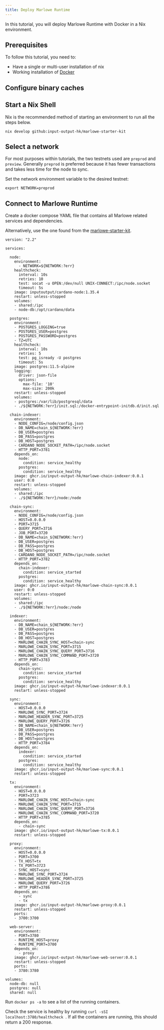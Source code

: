 ```yaml
---
title: Deploy Marlowe Runtime
---
```


In this tutorial, you will deploy Marlowe Runtime with Docker in a Nix environment.
## Prerequisites

To follow this tutorial, you need to:

 * Have a single or multi-user installation of nix
 * Working installation of [Docker](https://docs.docker.com/engine/install/)

## Configure binary caches


<Configure />

## Start a Nix Shell

Nix is the recommended method of starting an environment to run all the steps below.

```
nix develop github:input-output-hk/marlowe-starter-kit
```

## Select a network

For most purposes within tutorials, the two testnets used are `preprod` and `preview`. Generally `preprod` is preferred because it has fewer transactions and takes less time for the node to sync.

Set the network environment variable to the desired testnet:

```
export NETWORK=preprod
```

## Connect to Marlowe Runtime

Create a docker compose YAML file that contains all Marlowe related services and dependencies.

Alternatively, use the one found from the [marlowe-starter-kit](https://github.com/input-output-hk/marlowe-starter-kit/blob/main/docker-compose.yaml).

```
version: "2.2"

services:

  node:
    environment:
      - NETWORK=${NETWORK:?err}
    healthcheck:
      interval: 10s
      retries: 10
      test: socat -u OPEN:/dev/null UNIX-CONNECT:/ipc/node.socket
      timeout: 5s
    image: inputoutput/cardano-node:1.35.4
    restart: unless-stopped
    volumes:
    - shared:/ipc
    - node-db:/opt/cardano/data

  postgres:
    environment:
    - POSTGRES_LOGGING=true
    - POSTGRES_USER=postgres
    - POSTGRES_PASSWORD=postgres
    - TZ=UTC
    healthcheck:
      interval: 10s
      retries: 5
      test: pg_isready -U postgres
      timeout: 5s
    image: postgres:11.5-alpine
    logging:
      driver: json-file
      options:
        max-file: '10'
        max-size: 200k
    restart: unless-stopped
    volumes:
    - postgres:/var/lib/postgresql/data
    - ./${NETWORK:?err}/init.sql:/docker-entrypoint-initdb.d/init.sql

  chain-indexer:
    environment:
    - NODE_CONFIG=/node/config.json
    - DB_NAME=chain_${NETWORK:?err}
    - DB_USER=postgres
    - DB_PASS=postgres
    - DB_HOST=postgres
    - CARDANO_NODE_SOCKET_PATH=/ipc/node.socket
    - HTTP_PORT=3781
    depends_on:
      node:
        condition: service_healthy
      postgres:
        condition: service_healthy
    image: ghcr.io/input-output-hk/marlowe-chain-indexer:0.0.1
    user: 0:0
    restart: unless-stopped
    volumes:
    - shared:/ipc
    - ./${NETWORK:?err}/node:/node

  chain-sync:
    environment:
    - NODE_CONFIG=/node/config.json
    - HOST=0.0.0.0
    - PORT=3715
    - QUERY_PORT=3716
    - JOB_PORT=3720
    - DB_NAME=chain_${NETWORK:?err}
    - DB_USER=postgres
    - DB_PASS=postgres
    - DB_HOST=postgres
    - CARDANO_NODE_SOCKET_PATH=/ipc/node.socket
    - HTTP_PORT=3782
    depends_on:
      chain-indexer:
        condition: service_started
      postgres:
        condition: service_healthy
    image: ghcr.io/input-output-hk/marlowe-chain-sync:0.0.1
    user: 0:0
    restart: unless-stopped
    volumes:
    - shared:/ipc
    - ./${NETWORK:?err}/node:/node

  indexer:
    environment:
    - DB_NAME=chain_${NETWORK:?err}
    - DB_USER=postgres
    - DB_PASS=postgres
    - DB_HOST=postgres
    - MARLOWE_CHAIN_SYNC_HOST=chain-sync
    - MARLOWE_CHAIN_SYNC_PORT=3715
    - MARLOWE_CHAIN_SYNC_QUERY_PORT=3716
    - MARLOWE_CHAIN_SYNC_COMMAND_PORT=3720
    - HTTP_PORT=3783
    depends_on:
      chain-sync:
        condition: service_started
      postgres:
        condition: service_healthy
    image: ghcr.io/input-output-hk/marlowe-indexer:0.0.1
    restart: unless-stopped

  sync:
    environment:
    - HOST=0.0.0.0
    - MARLOWE_SYNC_PORT=3724
    - MARLOWE_HEADER_SYNC_PORT=3725
    - MARLOWE_QUERY_PORT=3726
    - DB_NAME=chain_${NETWORK:?err}
    - DB_USER=postgres
    - DB_PASS=postgres
    - DB_HOST=postgres
    - HTTP_PORT=3784
    depends_on:
      indexer:
        condition: service_started
      postgres:
        condition: service_healthy
    image: ghcr.io/input-output-hk/marlowe-sync:0.0.1
    restart: unless-stopped

  tx:
    environment:
    - HOST=0.0.0.0
    - PORT=3723
    - MARLOWE_CHAIN_SYNC_HOST=chain-sync
    - MARLOWE_CHAIN_SYNC_PORT=3715
    - MARLOWE_CHAIN_SYNC_QUERY_PORT=3716
    - MARLOWE_CHAIN_SYNC_COMMAND_PORT=3720
    - HTTP_PORT=3785
    depends_on:
      - chain-sync
    image: ghcr.io/input-output-hk/marlowe-tx:0.0.1
    restart: unless-stopped

  proxy:
    environment:
    - HOST=0.0.0.0
    - PORT=3700
    - TX_HOST=tx
    - TX_PORT=3723
    - SYNC_HOST=sync
    - MARLOWE_SYNC_PORT=3724
    - MARLOWE_HEADER_SYNC_PORT=3725
    - MARLOWE_QUERY_PORT=3726
    - HTTP_PORT=3786
    depends_on:
      - sync
      - tx
    image: ghcr.io/input-output-hk/marlowe-proxy:0.0.1
    restart: unless-stopped
    ports:
    - 3700:3700

  web-server:
    environment:
    - PORT=3780
    - RUNTIME_HOST=proxy
    - RUNTIME_PORT=3700
    depends_on:
      - proxy
    image: ghcr.io/input-output-hk/marlowe-web-server:0.0.1
    restart: unless-stopped
    ports:
    - 3780:3780

volumes:
  node-db: null
  postgres: null
  shared: null
```

Run `docker ps -a` to see a list of the running containers.

Check the service is healthy by running `curl -sSI localhost:3780/healthcheck
`. If all the containers are running, this should return a 200 response.

